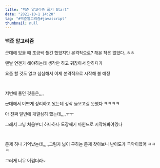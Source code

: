 ```yaml
---
title: "백준 알고리즘 풀기 Start"
date: "2021-10-1 14:20"
tag: "#백준알고리즘#javascript"
thumbnail: null
---
```


### 백준 알고리즘

군대에 있을 때 조금씩 풀긴 했었지만 본격적으로? 해본 적은 없었다..ㅎㅎ

맨날 언젠가 해야하는데 생각만 하고 귀찮아서 안하다가

요즘 할 것도 없고 심심해서 이제 본격적으로 시작해 볼 예정

<br/>

저번에 풀던 것들은,,,,

군대에서 이쁘게 정리하고 왔는데 정작 들오고질 못했다 ㅋㅋㅋㅋ

아 진짜 말년에 개열심히 했는데,,,,ㅜㅜ

그래서 그냥 처음부터 하나하나 도장깨기 마인드로 시작해봐야겠다

<br/>

문제 하나 기억났는데,,,,,그림자 넓이 구하는 문제 찾아보니 난이도가 극악이였어 ㅋㅋㅋ

그러게 너무 어렵더라~